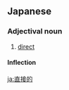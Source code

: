 ==Japanese==
{{ja-kanjitab|ちょく|せつ|てき|yomi=on}}

===Adjectival noun===
{{ja-adj|infl=na|ちょくせつてき}}

# [[direct]]

====Inflection====
{{ja-na|ちょくせつてき}}

[[ja:直接的]]